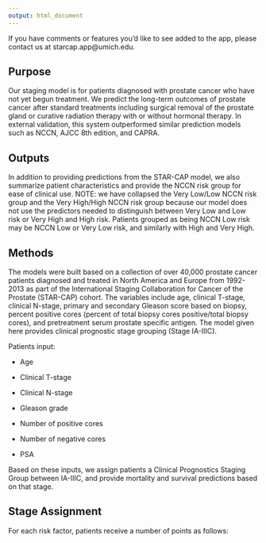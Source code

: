 ```yaml
---
output: html_document
---
```


If you have comments or features you'd like to see added to the app, please contact us at starcap.app@umich.edu.

## Purpose 

Our staging model is for patients diagnosed with prostate cancer who have not yet begun treatment. We predict the long-term outcomes of prostate cancer after standard treatments including surgical removal of the prostate gland or curative radiation therapy with or without hormonal therapy. In external validation, this system outperformed similar prediction models such as NCCN, AJCC 8th edition, and CAPRA.

## Outputs

In addition to providing predictions from the STAR-CAP model, we also summarize patient characteristics and provide the NCCN risk group for ease of clinical use. NOTE: we have collapsed the Very Low/Low NCCN risk group and the Very High/High NCCN risk group because our model does not use the predictors needed to distinguish between Very Low and Low risk or Very High and High risk. Patients grouped as being NCCN Low risk may be NCCN Low or Very Low risk, and similarly with High and Very High. 

## Methods

The models were built based on a collection of over 40,000 prostate cancer patients diagnosed and treated in North America and Europe from 1992-2013 as part of the International Staging Collaboration for Cancer of the Prostate (STAR-CAP) cohort. The variables include age, clinical T-stage, clinical N-stage, primary and secondary Gleason score based on biopsy, percent positive cores (percent of total biopsy cores positive/total biopsy cores), and pretreatment serum prostate specific antigen. The model given here provides clinical prognostic stage grouping (Stage IA-IIIC). 

Patients input:

- Age

- Clinical T-stage

- Clinical N-stage

- Gleason grade

- Number of positive cores

- Number of negative cores

- PSA

Based on these inputs, we assign patients a Clinical Prognostics Staging Group between IA-IIIC, and provide mortality and survival predictions based on that stage. 

## Stage Assignment

For each risk factor, patients receive a number of points as follows:



